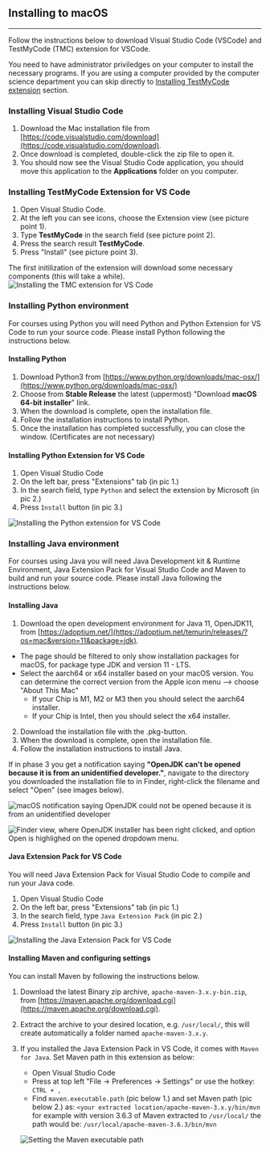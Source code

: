 
<ContentBox>

## Installing to macOS

---

<TableOfContents />

</ContentBox>

<ContentBox>
Follow the instructions below to download Visual Studio Code (VSCode) and TestMyCode (TMC) extension for VSCode.

You need to have administrator priviledges on your computer to install the necessary programs.
If you are using a computer provided by the computer science department you can skip directly to [Installing TestMyCode extension](#installing-tmc) section.

###  Installing Visual Studio Code <a name="installing-vscode"></a>

1. Download the Mac installation file from [https://code.visualstudio.com/download](https://code.visualstudio.com/download).
2. Once download is completed, double-click the zip file to open it.
3. You should now see the Visual Studio Code application, you should move this application to the __Applications__ folder on you computer.

### Installing TestMyCode Extension for VS Code <a name="installing-tmc"></a>

1. Open Visual Studio Code.
2. At the left you can see icons, choose the Extension view (see picture point 1).
3. Type **TestMyCode** in the search field (see picture point 2).
4. Press the search result **TestMyCode**.
5. Press "Install" (see picture point 3).

The first initilization of the extension will download some necessary components (this will take a while).
![Installing the TMC extension for VS Code](vscode/download_extension.webp)

</ContentBox>

<ContentBox>

### Installing Python environment <a name="installing-python"></a>

For courses using Python you will need Python and Python Extension for VS Code to run your source code.
Please install Python following the instructions below.

#### Installing Python <a name="python3"></a>

1. Download Python3 from [https://www.python.org/downloads/mac-osx/](https://www.python.org/downloads/mac-osx/)
2. Choose from __Stable Release__ the latest (uppermost) "Download __macOS 64-bit installer__" link.
3. When the download is complete, open the installation file.
4. Follow the installation instructions to install Python.
5. Once the installation has completed successfully, you can close the window. (Certificates are not necessary)

#### Installing Python Extension for VS Code <a name="python-extension"></a>

1. Open Visual Studio Code
2. On the left bar, press "Extensions" tab (in pic 1.)
3. In the search field, type `Python` and select the extension by Microsoft (in pic 2.)
4. Press `Install` button (in pic 3.)

![Installing the Python extension for VS Code](vscode/vscode_python_extension.webp)

</ContentBox>

<ContentBox>

### Installing Java environment <a name="java-environment"></a>

For courses using Java you will need Java Development kit & Runtime Environment, Java Extension Pack for Visual Studio Code and Maven to build and run your source code.
Please install Java following the instructions below.

#### Installing Java <a name="adopt-open-jdk"></a>

1. Download the open development environment for Java 11, OpenJDK11, from [https://adoptium.net/](https://adoptium.net/temurin/releases/?os=mac&version=11&package=jdk).
  - The page should be filtered to only show installation packages for macOS, for package type JDK and version 11 - LTS.
  - Select the aarch64 or x64 installer based on your macOS version. You can determine the correct version from the Apple icon menu --> choose "About This Mac"
    - If your Chip is M1, M2 or M3 then you should select the aarch64 installer.
    - If your Chip is Intel, then you should select the x64 installer.

2. Download the installation file with the .pkg-button.
3. When the download is complete, open the installation file.
4. Follow the installation instructions to install Java.

If in phase 3 you get a notification saying **"OpenJDK can't be opened because it is from an unidentified developer."**,
navigate to the directory you downloaded the installation file to in Finder, right-click the filename and select "Open" (see images below).

![macOS notification saying OpenJDK could not be opened because it is from an unidentified developer](macos-openjdk-not-trusted.webp)

![Finder view, where OpenJDK installer has been right clicked, and option Open is highlighed on the opened dropdown menu.](macos-openjdk-rightclick-open.webp)


#### Java Extension Pack for VS Code <a name="java-extension"></a>

You will need Java Extension Pack for Visual Studio Code to compile and run your Java code.

1. Open Visual Studio Code
2. On the left bar, press "Extensions" tab (in pic 1.)
3. In the search field, type `Java Extension Pack` (in pic 2.)
4. Press `Install` button (in pic 3.)

![Installing the Java Extension Pack for VS Code](vscode/vscode_java_extension_pack.webp)


#### Installing Maven and configuring settings <a name="maven-configuring"></a>

You can install Maven by following the instructions below.

1. Download the latest Binary zip archive, `apache-maven-3.x.y-bin.zip`, from [https://maven.apache.org/download.cgi](https://maven.apache.org/download.cgi).
2. Extract the archive to your desired location, e.g. `/usr/local/`, this will create automatically a folder named `apache-maven-3.x.y`.
3. If you installed the Java Extension Pack in VS Code, it comes with `Maven for Java`. Set Maven path in this extension as below:
    * Open Visual Studio Code
    * Press at top left "File -> Preferences -> Settings" or use the hotkey: `CTRL + ,`
    * Find `maven.executable.path` (pic below 1.) and set Maven path (pic below 2.) as:
    `<your extracted location/apache-maven-3.x.y/bin/mvn`
    for example with version 3.6.3 of Maven extracted to `/usr/local/` the path would be:
    `/usr/local/apache-maven-3.6.3/bin/mvn`

    ![Setting the Maven executable path](vscode/maven_executable_path.webp)

</ContentBox>

<StartingProgrammingGuide />
